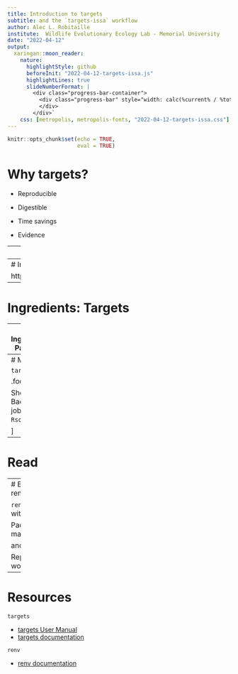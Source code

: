 ```yaml
---
title: Introduction to targets
subtitle: and the `targets-issa` workflow
author: Alec L. Robitaille
institute:  Wildlife Evolutionary Ecology Lab - Memorial University
date: "2022-04-12"
output: 
  xaringan::moon_reader:
    nature:
      highlightStyle: github
      beforeInit: "2022-04-12-targets-issa.js"
      highlightLines: true
      slideNumberFormat: |
        <div class="progress-bar-container">
          <div class="progress-bar" style="width: calc(%current% / %total% * 100%);">
          </div>
        </div>`
    css: [metropolis, metropolis-fonts, "2022-04-12-targets-issa.css"]
---
```


```r
knitr::opts_chunk$set(echo = TRUE,
                      eval = TRUE)
```


# Why targets?

- Reproducible

- Digestible

- Time savings

- Evidence



---
# Ingredients

- Functions

- Targets

- Packages


---
# Ingredients: Functions


https://books.ropensci.org/targets/functions.html



---
# Ingredients: Targets



---
# Ingredients: Packages

`R/packages.R`

```
library(targets)

library(renv)

library(data.table)
library(parsedate)
library(ggplot2)

library(amt)
library(sf)
library(raster)
library(distanceto)

library(glmmTMB)
```


---
# Make

`tar_make()`


.footnote[

Shortcuts! Background jobs! `Rscript`!

]



---
# Read



---
# Extras: renv

`renv` paired with `targets`:

Package management

and 

Reproducible workflow


---
# Resources


`targets`

* [targets User Manual](https://books.ropensci.org/targets/)
* [targets documentation](https://docs.ropensci.org/targets/)

`renv`

* [renv documentation](https://rstudio.github.io/renv/)
